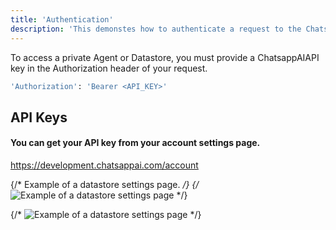 ```yaml
---
title: 'Authentication'
description: 'This demonstes how to authenticate a request to the ChatsappAIAPI.'
---
```


To access a private Agent or Datastore, you must provide a ChatsappAIAPI key in the Authorization header of your request.

```bash
'Authorization': 'Bearer <API_KEY>'
```

## API Keys

#### You can get your API key from your account settings page.

https://development.chatsappai.com/account

{/* Example of a datastore settings page. */}
{/* ![Example of a datastore settings page](/images/datastore-settings-header.png) */}

{/* ![Example of a datastore settings page](/images/datastore-api-key.png) */}
